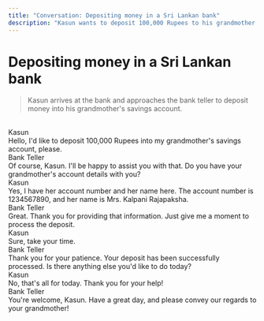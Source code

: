 ```yaml
---
title: "Conversation: Depositing money in a Sri Lankan bank"
description: "Kasun wants to deposit 100,000 Rupees to his grandmother's savings account at a bank in Sri Lanka. This conversation is a teaching tool for English learners in Sri Lanka."
---
```


# Depositing money in a Sri Lankan bank

> Kasun arrives at the bank and approaches the bank teller to deposit money into his grandmother's savings account.

<br/>

<div className="chat chat-start">
  <div className="chat-header">
    Kasun
  </div>
  <div className="chat-bubble text-xl bg-[#171717] text-white">Hello, I'd like to deposit 100,000 Rupees into my grandmother's savings account, please.</div>
</div>
<div className="chat chat-end">
  <div className="chat-header">
    Bank Teller
  </div>
  <div className="chat-bubble text-xl bg-accent text-white">Of course, Kasun. I'll be happy to assist you with that. Do you have your grandmother's account details with you?</div>
</div>
<div className="chat chat-start">
  <div className="chat-header">
    Kasun
  </div>
  <div className="chat-bubble text-xl bg-[#171717] text-white">Yes, I have her account number and her name here. The account number is 1234567890, and her name is Mrs. Kalpani Rajapaksha.</div>
</div>
<div className="chat chat-end">
  <div className="chat-header">
    Bank Teller
  </div>
  <div className="chat-bubble text-xl bg-accent text-white">Great. Thank you for providing that information. Just give me a moment to process the deposit.</div>
</div>
<div className="chat chat-start">
  <div className="chat-header">
    Kasun
  </div>
  <div className="chat-bubble text-xl bg-[#171717] text-white">Sure, take your time.</div>
</div>
<div className="chat chat-end">
  <div className="chat-header">
    Bank Teller
  </div>
  <div className="chat-bubble text-xl bg-accent text-white">Thank you for your patience. Your deposit has been successfully processed. Is there anything else you'd like to do today?</div>
</div>
<div className="chat chat-start">
  <div className="chat-header">
    Kasun
  </div>
  <div className="chat-bubble text-xl bg-[#171717] text-white">No, that's all for today. Thank you for your help!</div>
</div>
<div className="chat chat-end">
  <div className="chat-header">
    Bank Teller
  </div>
  <div className="chat-bubble text-xl bg-accent text-white">You're welcome, Kasun. Have a great day, and please convey our regards to your grandmother!</div>
</div>
